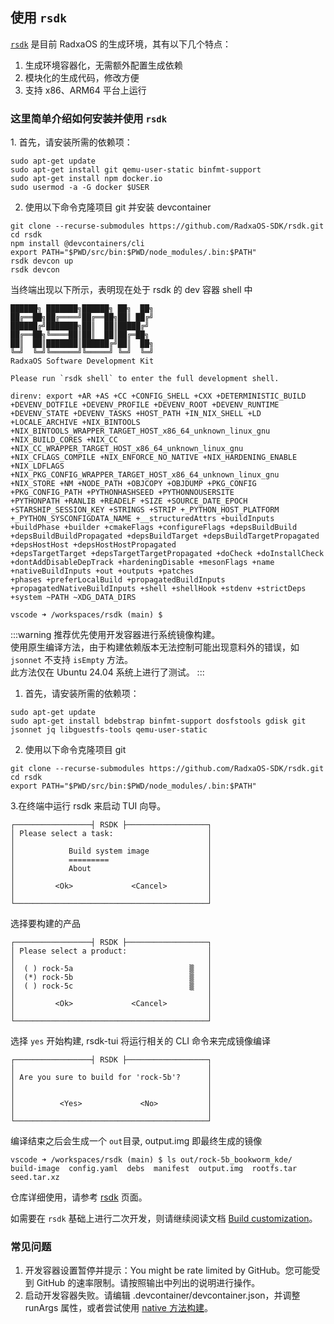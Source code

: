 ## 使用 `rsdk`

[`rsdk`](https://github.com/RadxaOS-SDK/rsdk) 是目前 RadxaOS 的生成环境，其有以下几个特点：

1. 生成环境容器化，无需额外配置生成依赖
2. 模块化的生成代码，修改方便
3. 支持 x86、ARM64 平台上运行

### 这里简单介绍如何安装并使用 `rsdk`

<Tabs queryString="method">
<TabItem value="devcontainers">
1. 首先，请安装所需的依赖项：

```
sudo apt-get update
sudo apt-get install git qemu-user-static binfmt-support
sudo apt-get install npm docker.io
sudo usermod -a -G docker $USER
```

2. 使用以下命令克隆项目 git 并安装  devcontainer

```
git clone --recurse-submodules https://github.com/RadxaOS-SDK/rsdk.git
cd rsdk
npm install @devcontainers/cli
export PATH="$PWD/src/bin:$PWD/node_modules/.bin:$PATH"
rsdk devcon up
rsdk devcon
```

当终端出现以下所示，表明现在处于 rsdk 的 dev 容器 shell 中

```
██████╗ ███████╗██████╗ ██╗  ██╗
██╔══██╗██╔════╝██╔══██╗██║ ██╔╝
██████╔╝███████╗██║  ██║█████╔╝
██╔══██╗╚════██║██║  ██║██╔═██╗
██║  ██║███████║██████╔╝██║  ██╗
╚═╝  ╚═╝╚══════╝╚═════╝ ╚═╝  ╚═╝
RadxaOS Software Development Kit

Please run `rsdk shell` to enter the full development shell.

direnv: export +AR +AS +CC +CONFIG_SHELL +CXX +DETERMINISTIC_BUILD +DEVENV_DOTFILE +DEVENV_PROFILE +DEVENV_ROOT +DEVENV_RUNTIME
+DEVENV_STATE +DEVENV_TASKS +HOST_PATH +IN_NIX_SHELL +LD +LOCALE_ARCHIVE +NIX_BINTOOLS +NIX_BINTOOLS_WRAPPER_TARGET_HOST_x86_64_unknown_linux_gnu
+NIX_BUILD_CORES +NIX_CC +NIX_CC_WRAPPER_TARGET_HOST_x86_64_unknown_linux_gnu +NIX_CFLAGS_COMPILE +NIX_ENFORCE_NO_NATIVE +NIX_HARDENING_ENABLE +NIX_LDFLAGS
+NIX_PKG_CONFIG_WRAPPER_TARGET_HOST_x86_64_unknown_linux_gnu +NIX_STORE +NM +NODE_PATH +OBJCOPY +OBJDUMP +PKG_CONFIG +PKG_CONFIG_PATH +PYTHONHASHSEED +PYTHONNOUSERSITE
+PYTHONPATH +RANLIB +READELF +SIZE +SOURCE_DATE_EPOCH +STARSHIP_SESSION_KEY +STRINGS +STRIP +_PYTHON_HOST_PLATFORM +_PYTHON_SYSCONFIGDATA_NAME +__structuredAttrs +buildInputs
+buildPhase +builder +cmakeFlags +configureFlags +depsBuildBuild +depsBuildBuildPropagated +depsBuildTarget +depsBuildTargetPropagated +depsHostHost +depsHostHostPropagated
+depsTargetTarget +depsTargetTargetPropagated +doCheck +doInstallCheck +dontAddDisableDepTrack +hardeningDisable +mesonFlags +name +nativeBuildInputs +out +outputs +patches
+phases +preferLocalBuild +propagatedBuildInputs +propagatedNativeBuildInputs +shell +shellHook +stdenv +strictDeps +system ~PATH ~XDG_DATA_DIRS

vscode ➜ /workspaces/rsdk (main) $
```

</TabItem>
<TabItem value="native">

:::warning
推荐优先使用开发容器进行系统镜像构建。  
使用原生编译方法，由于构建依赖版本无法控制可能出现意料外的错误，如 `jsonnet` 不支持 `isEmpty` 方法。  
此方法仅在 Ubuntu 24.04 系统上进行了测试。
:::

1. 首先，请安装所需的依赖项：

```
sudo apt-get update
sudo apt-get install bdebstrap binfmt-support dosfstools gdisk git jsonnet jq libguestfs-tools qemu-user-static
```

2. 使用以下命令克隆项目 git

```
git clone --recurse-submodules https://github.com/RadxaOS-SDK/rsdk.git
cd rsdk
export PATH="$PWD/src/bin:$PWD/node_modules/.bin:$PATH"
```

</TabItem>
</Tabs>

3.在终端中运行 rsdk 来启动 TUI 向导。

```
┌─────────────────┤ RSDK ├──────────────────┐
│ Please select a task:                     │
│                                           │
│            Build system image             │
│            =========                      │
│            About                          │
│                                           │
│         <Ok>             <Cancel>         │
│                                           │
└───────────────────────────────────────────┘
```

选择要构建的产品

```
┌─────────────────┤ RSDK ├──────────────────┐
│ Please select a product:                  │
│                                           │
│  ( ) rock-5a                          ▒   │
│  (*) rock-5b                          ▒   │
│  ( ) rock-5c                          ▒   │
│                                           │
│         <Ok>             <Cancel>         │
│                                           │
└───────────────────────────────────────────┘
```

选择 `yes` 开始构建, rsdk-tui 将运行相关的 CLI 命令来完成镜像编译

```
┌─────────────────┤ RSDK ├──────────────────┐
│                                           │
│ Are you sure to build for 'rock-5b'?      │
│                                           │
│                                           │
│          <Yes>             <No>           │
│                                           │
└───────────────────────────────────────────┘
```

编译结束之后会生成一个 `out`目录, output.img 即最终生成的镜像

```
vscode ➜ /workspaces/rsdk (main) $ ls out/rock-5b_bookworm_kde/
build-image  config.yaml  debs  manifest  output.img  rootfs.tar  seed.tar.xz
```

仓库详细使用，请参考 [rsdk](https://radxaos-sdk.github.io/rsdk/) 页面。

如需要在 `rsdk` 基础上进行二次开发，则请继续阅读文档 [Build customization](https://radxaos-sdk.github.io/rsdk/tutorials/customize.html)。

### 常见问题

1. 开发容器设置暂停并提示：You might be rate limited by GitHub。您可能受到 GitHub 的速率限制。请按照输出中列出的说明进行操作。
2. 启动开发容器失败。请编辑 .devcontainer/devcontainer.json，并调整 runArgs 属性，或者尝试使用 [native 方法构建](rsdk?method=native)。
